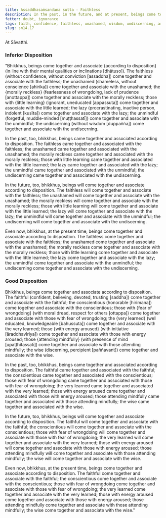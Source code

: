 ```yaml
---
title: Assaddhasaṁsandana sutta - Faithless
description: In the past, in the future, and at present, beings come together and associate based on disposition. The faithless come together and associate with the faithless, and other pairs of dispositions are mentioned.
fetter: doubt, ignorance
tags: faith, confidence, faithless, unashamed, wisdom, undiscerning, aroused energy, procrastination, lazy, unmindful, mindful, morally reckless, fear of wrongdoing, unlearned, very learned, beings, friendship sn, sn12-21, sn14
slug: sn14.17
---
```


At Sāvatthi.

### Inferior Disposition

"Bhikkhus, beings come together and associate \{according to disposition} (in line with their mental qualities or inclinations [dhātuso]). The faithless (without confidence, without conviction [assaddha]) come together and associate with the faithless; the unashamed (shameless, without conscience [ahirika]) come together and associate with the unashamed; the \{morally reckless} (fearlessness of wrongdoing, lack of prudence [anottappa]) come together and associate with the morally reckless; those with \{little learning} (ignorant, uneducated [appassuta]) come together and associate with the little learned; the lazy (procrastinating, inactive person, indolent [kusīta]) come together and associate with the lazy; the unmindful (forgetful, muddle-minded [muṭṭhassatī]) come together and associate with the unmindful; the undiscerning (without wisdom [duppañña]) come together and associate with the undiscerning.

In the past, too, bhikkhus, beings came together and associated according to disposition. The faithless came together and associated with the faithless; the unashamed came together and associated with the unashamed; the morally reckless came together and associated with the morally reckless; those with little learning came together and associated with the little learned; the lazy came together and associated with the lazy; the unmindful came together and associated with the unmindful; the undiscerning came together and associated with the undiscerning.

In the future, too, bhikkhus, beings will come together and associate according to disposition. The faithless will come together and associate with the faithless; the unashamed will come together and associate with the unashamed; the morally reckless will come together and associate with the morally reckless; those with little learning will come together and associate with the little learned; the lazy will come together and associate with the lazy; the unmindful will come together and associate with the unmindful; the undiscerning will come together and associate with the undiscerning.

Even now, bhikkhus, at the present time, beings come together and associate according to disposition. The faithless come together and associate with the faithless; the unashamed come together and associate with the unashamed; the morally reckless come together and associate with the morally reckless; those with little learning come together and associate with the little learned; the lazy come together and associate with the lazy; the unmindful come together and associate with the unmindful; the undiscerning come together and associate with the undiscerning.

### Good Disposition

Bhikkhus, beings come together and associate according to disposition. The faithful (confident, believing, devoted, trusting [saddha]) come together and associate with the faithful; the conscientious (honorable [hirimana]) come together and associate with the conscientious; those with \{fear of wrongdoing} (with moral dread, respect for others [ottappa]) come together and associate with those with fear of wrongdoing; the \{very learned} (well educated, knowledgeable [bahussuta]) come together and associate with the very learned; those \{with energy aroused} (with initiative [āraddhavīriya]) come together and associate with those with energy aroused; those \{attending mindfully} (with presence of mind [upaṭṭhitassatī]) come together and associate with those attending mindfully; the wise (discerning, percipient [paññavant]) come together and associate with the wise.

In the past, too, bhikkhus, beings came together and associated according to disposition. The faithful came together and associated with the faithful; the conscientious came together and associated with the conscientious; those with fear of wrongdoing came together and associated with those with fear of wrongdoing; the very learned came together and associated with the very learned; those with energy aroused came together and associated with those with energy aroused; those attending mindfully came together and associated with those attending mindfully; the wise came together and associated with the wise.

In the future, too, bhikkhus, beings will come together and associate according to disposition. The faithful will come together and associate with the faithful; the conscientious will come together and associate with the conscientious; those with fear of wrongdoing will come together and associate with those with fear of wrongdoing; the very learned will come together and associate with the very learned; those with energy aroused will come together and associate with those with energy aroused; those attending mindfully will come together and associate with those attending mindfully; the wise will come together and associate with the wise.

Even now, bhikkhus, at the present time, beings come together and associate according to disposition. The faithful come together and associate with the faithful; the conscientious come together and associate with the conscientious; those with fear of wrongdoing come together and associate with those with fear of wrongdoing; the very learned come together and associate with the very learned; those with energy aroused come together and associate with those with energy aroused; those attending mindfully come together and associate with those attending mindfully; the wise come together and associate with the wise."